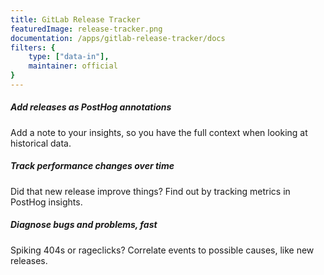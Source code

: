 ```yaml
---
title: GitLab Release Tracker
featuredImage: release-tracker.png
documentation: /apps/gitlab-release-tracker/docs
filters: {
    type: ["data-in"],
    maintainer: official
}
---
```


<Section
    divider={false}
    title="Easily correlate GitLab releases to changes in performance, bugs and more by tracking them in PostHog."
    size="full"
    cols={3}
>
    <div>
        <h5>Add releases as PostHog annotations</h5>
        <p>Add a note to your insights, so you have the full context when looking at historical data.</p>
    </div>
    <div>
        <h5>Track performance changes over time</h5>
        <p>Did that new release improve things? Find out by tracking metrics in PostHog insights.</p>
    </div>
    <div>
        <h5>Diagnose bugs and problems, fast</h5>
        <p>Spiking 404s or rageclicks? Correlate events to possible causes, like new releases.</p>
    </div>
    
</Section>

<Documentation />